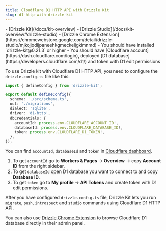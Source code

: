 ```yaml
---
title: Cloudflare D1 HTTP API with Drizzle Kit
slug: d1-http-with-drizzle-kit
---
```



<Prerequisites>
- [Drizzle Kit](/docs/kit-overview)
- [Drizzle Studio](/docs/kit-overview#drizzle-studio)
- [Drizzle Chrome Extension](https://chromewebstore.google.com/detail/drizzle-studio/mjkojjodijpaneehkgmeckeljgkimnmd)
- You should have installed `drizzle-kit@0.21.3` or higher
- You should have [Cloudflare account](https://dash.cloudflare.com/login), deployed [D1 database](https://developers.cloudflare.com/d1/) and token with D1 edit permissions
</Prerequisites>

To use Drizzle kit with Cloudflare D1 HTTP API, you need to configure the `drizzle.config.ts` file like this:

```ts copy filename="drizzle.config.ts" {7, 9-11}
import { defineConfig } from 'drizzle-kit';

export default defineConfig({
  schema: './src/schema.ts',
  out: './migrations',
  dialect: 'sqlite',
  driver: 'd1-http',
  dbCredentials: {
    accountId: process.env.CLOUDFLARE_ACCOUNT_ID!,
    databaseId: process.env.CLOUDFLARE_DATABASE_ID!,
    token: process.env.CLOUDFLARE_D1_TOKEN!,
  },
});
```

You can find `accountId`, `databaseId` and `token` in [Cloudflare dashboard](https://dash.cloudflare.com/login?).

1. To get `accountId` go to **Workers & Pages** -> **Overview** -> copy **Account ID** from the right sidebar.
2. To get `databaseId` open D1 database you want to connect to and copy **Database ID**.
3. To get `token` go to **My profile** -> **API Tokens** and create token with D1 edit permissions.

After you have configured `drizzle.config.ts` file, Drizzle Kit lets you run `migrate`, `push`, `introspect` and `studio` commands using Cloudflare D1 HTTP API.

You can also use [Drizzle Chrome Extension](https://chromewebstore.google.com/detail/drizzle-studio/mjkojjodijpaneehkgmeckeljgkimnmd) to browse Cloudflare D1 database directly in their admin panel.


